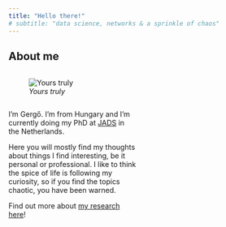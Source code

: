 ```yaml
---
title: "Hello there!"
# subtitle: "data science, networks & a sprinkle of chaos"
---
```


## About me

::: {.column width="40%" .add-space}

![*Yours truly*](resources/profile_pic.jpg)


:::

::: {.column width="50%"}

I’m Gergő. I’m from Hungary and I’m currently doing my PhD at [JADS](https://jads.nl) in the Netherlands.

Here you will mostly find my thoughts about things I find interesting, be it personal or professional. I like to think the spice of life is following my curiosity, so if you find the topics chaotic, you have been warned.

Find out more about [my research here](research.qmd)!



:::

